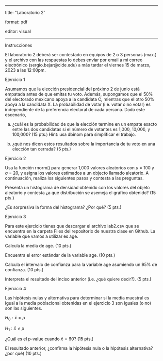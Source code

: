 
---

title: "Laboratorio 2"

format: pdf

editor: visual

---

Instrucciones

El laboratorio 2 deberá ser contestado en equipos de 2 o 3 personas (max.) y el archivo con las respuestas lo debes enviar por email a mi correo electrónico (sergio.bejar@cide.edu) a más tardar el viernes 15 de marzo, 2023 a las 12:00pm.  

Ejercicio 1 

Asumamos que la elección presidencial del próximo 2 de junio está empatada antes de que emitas tu voto.  Además, supongamos que el 50% del electorado mexicano apoya a la candidata C, mientras que el otro 50% apoya a la candidata X.  La probabilidad de votar (i.e. votar o no votar) es independiente de la preferencia electoral de cada persona. Dado este escenario, 

a) ¿cuál es la probabilidad de que la elección termine en un empate exacto entre las dos candidatas si el número de votantes es 1,000, 10,000, y 100,000? (15 pts.)  Hint: usa dbinom  para simplificar el trabajo.

b) ¿qué nos dicen estos resultados sobre la importancia de tu voto en una elección tan cerrada?  (5 pts.)

Ejercicio 2 

Usa la función rnorm() para generar 1,000 valores aleatorios con $\mu$ = 100 y $\sigma$ = 20, y asigna los valores estimados a un objecto llamado aleatorio. A continuación, realiza los siguientes pasos y contesta a las preguntas.

Presenta un histograma de densidad obtenido con los valores del objeto aleatorio y contesta ¿a qué distribución se asemeja el gráfico obtenido? (15 pts.)

¿Es sorpresiva la forma del histograma? ¿Por qué? (5 pts.)

Ejercicio 3

Para este ejercicio tienes que descargar el archivo lab2.csv que se encuentra en la carpeta Files del repositorio de nuestra clase en Github.  La variable que vamos a utilizar es age. 

Calcula la media de age. (10 pts.)

Encuentra el error estándar de la variable age. (10 pts.)

Calcula el intervalo de confianza para la variable age asumiendo un 95% de confianza.  (10 pts.)

Interpreta el resultado del inciso anterior (i.e. ¿qué quiere decir?).  (5 pts.)

Ejercicio 4

Las hipótesis nulas y alternativa para determinar si la media muestral es igual a la media poblacional  obtenidas en el ejercicio 3 son iguales (o no) son las siguientes.

$H_0: \bar{x} = \mu$

$H_1: \bar{x} \neq \mu$

¿Cuál es el p-value cuando $\bar{x} = 60$? (15 pts.) 

El resultado anterior, ¿confirma la hipótesis nula o la hipótesis alternativa? ¿por qué) (10 pts.)
